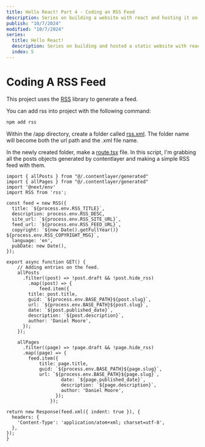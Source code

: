 ```yaml
---
title: Hello React! Part 4 - Coding an RSS Feed
description: Series on building a website with react and hosting it on GitHub Pages.
publish: "10/7/2024"
modified: "10/7/2024"
series: 
  title: Hello React!
  description: Series on building and hosted a static website with react.
  index: 5
---
```


# Coding A RSS Feed
This project uses the [RSS](https://github.com/dylang/node-rss) library to generate a feed.

You can add rss into project with the following command:
```sh
npm add rss
```

Within the /app directory, create a folder called [rss.xml](https://github.com/Dan-Moore/site/blob/main/app/rss.xml).
The folder name will become both the url path and the .xml file name.

In the newly created folder, make a [route.tsx](https://github.com/Dan-Moore/site/blob/main/app/rss.xml/route.tsx) file.
In this script, I'm grabbing all the posts objects generated by contentlayer and making a simple RSS feed with them.
```tsx
import { allPosts } from "@/.contentlayer/generated"
import { allPages } from "@/.contentlayer/generated"
import '@next/env'
import RSS from 'rss';

const feed = new RSS({
  title: `${process.env.RSS_TITLE}`,
  description: process.env.RSS_DESC,
  site_url: `${process.env.RSS_SITE_URL}`,
  feed_url: `${process.env.RSS_FEED_URL}`,
  copyright: `${new Date().getFullYear()} ${process.env.RSS_COPYRIGHT_MSG}`,
  language: 'en',
  pubDate: new Date(),
});

export async function GET() {
    // Adding entries on the feed.
    allPosts
      .filter((post) => !post.draft && !post.hide_rss)
        .map((post) => {
            feed.item({
        title: post.title,
        guid: `${process.env.BASE_PATH}${post.slug}`,
        url: `${process.env.BASE_PATH}${post.slug}`,
        date: `${post.published_date}`,
        description: `${post.description}`,
        author: 'Daniel Moore',
      });
    });

    allPages
      .filter((page) => !page.draft && !page.hide_rss)
      .map((page) => {
        feed.item({
            title: page.title,
            guid: `${process.env.BASE_PATH}${page.slug}`,
            url: `${process.env.BASE_PATH}${page.slug}`,
                    date: `${page.published_date}`,
                    description: `${page.description}`,
                    author: 'Daniel Moore',
                  });
                });

return new Response(feed.xml({ indent: true }), {
  headers: {
    'Content-Type': 'application/atom+xml; charset=utf-8',
  },
});
}
```